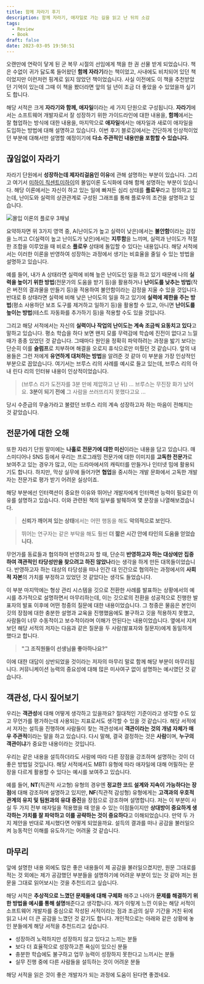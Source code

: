 ```yaml
---
title: 함께 자라기 후기
description: 함께 자라기, 애자일로 가는 길을 읽고 난 뒤의 소감
tags:
  - Review
  - Book
draft: false
date: 2023-03-05 19:50:51
---
```


오랜만에 연락이 닿게 된 군 복무 시절의 선임에게 책을 한 권 선물 받게 되었습니다. 책은 수없이 귀가 닳도록 들어왔던 **함께 자라기**라는 책이었고, 사내에도 비치되어 있던 책이었지만 이런저런 핑계로 읽지 않았던 책이었습니다. 사실 이전에도 이 책을 추천받았던 기억이 있는데 그때 이 책을 봤더라면 앞의 일 년이 조금 더 좋았을 수 있었을까 싶기도 합니다.

해당 서적은 크게 **자라기와 함께, 애자일**이라는 세 가지 단원으로 구성됩니다. **자라기**에서는 소프트웨어 개발자로서 잘 성장하기 위한 가이드라인에 대한 내용을, **함께**에서는 잘 협업하는 방식에 대한 내용을, 마지막으로 **애자일**에서는 애자일과 새로이 애자일을 도입하는 방법에 대해 설명하고 있습니다. 이번 후기 블로깅에서는 간단하게 인상적이었던 부분에 대해서만 설명할 예정이기에 **다소 주관적인 내용만을 포함할 수 있습니다.**

## 끊임없이 자라기

자라기 단원에서 **성장하는데 제자리걸음인 이유**에 관해 설명하는 부분이 있습니다. 그리고 여기서 [미하이 칙센트미하이](https://ko.wikipedia.org/wiki/%EB%AF%B8%ED%95%98%EC%9D%B4_%EC%B9%99%EC%84%BC%ED%8A%B8%EB%AF%B8%ED%95%98%EC%9D%B4)의 몰입이론 도식화에 대해 함께 설명하는 부분이 있습니다. 해당 이론에서는 자신이 하고 있는 일에 빠져든 심리 상태를 **플로우**라고 정의하고 있는데, 난이도와 실력의 상관관계로 구성된 그래프를 통해 플로우의 조건을 설명하고 있습니다.

![몰입 이론의 플로우 3채널](flow-theory.png)

요약하자면 위 3가지 영역 중, A(난이도가 높고 실력이 낮은)에서는 **불안함**이라는 감정을 느끼고 C(실력이 높고 난이도가 낮은)에서는 **지루함**을 느끼며, 실력과 난이도가 적절한 조합을 이루었을 때 비로소 **플로우** 상태에 돌입할 수 있다는 내용입니다. 해당 서적에서는 이러한 이론을 반영하여 성장하는 과정에서 생기는 비효율을 줄일 수 있는 방법을 설명하고 있습니다.

예를 들어, 내가 A 상태라면 실력에 비해 높은 난이도인 일을 하고 있기 때문에 나의 **실력을 높이기 위한 방법**(전문가의 도움을 받기 등)을 활용하거나 **난이도를 낮추는 방법**(작은 버전의 결과물을 만들기 등)을 적용하여 불안함이라는 감정을 지울 수 있을 것입니다. 반대로 B 상태라면 실력에 비해 낮은 난이도의 일을 하고 있기에 **실력에 제한을 주는 방법**(평소 사용하던 보조 도구를 제거하고 일하기 등)을 활용할 수 있고, 아니면 **난이도를 높이는 방법**(테스트 자동화를 추가하기 등)을 적용할 수도 있을 것입니다.

그리고 해당 서적에서는 자신의 **실력이나 작업의 난이도는 계속 조금씩 요동치고 있다**고 말하고 있습니다. 평소 학습을 하다 보면 왠지 모를 무력감에 학습에 진전이 없다고 느낄 때가 종종 있었던 것 같습니다. 그때마다 원인을 정확히 파악하려는 과정을 밟기 보다는 단순히 이를 **슬럼프**로 치부하며 해결을 오로지 휴식으로만 미뤘던 것 같습니다. 앞의 내용들은 그런 저에게 **유연하게 대처하는 방법**을 알려준 것 같아 이 부분을 가장 인상적인 부분으로 꼽았습니다. 여기서는 브루스 리의 사례를 예시로 들고 있는데, 브루스 리의 아내 린다 리의 인터뷰 내용이 인상적이었습니다.

> (브루스 리가 도전자를 3분 만에 제압하고 난 뒤) ... 브루스는 무진장 화가 났어요. **3분이 되기 전에** 그 사람을 쓰러뜨리지 못했다고요 ...

당시 수준급의 무술가라고 불렸던 브루스 리의 계속 성장하고자 하는 마음이 전해지는 것 같았습니다.

## 전문가에 대한 오해

또한 자라기 단원 말미에는 **나홀로 전문가에 대한 미신**이라는 내용을 담고 있습니다. 매스미디어나 SNS 등에서 우리는 프로그래밍 전문가에 대한 이미지를 **고독한 전문가**로 보여주고 있는 경우가 많고, 이는 드라마에서의 캐릭터를 만들거나 인터넷 밈에 활용되기도 합니다. 하지만, 막상 실무에 들어가면 **협업**을 중시하는 개발 문화에서 고독한 개발자는 전문가로 평가 받기 어려운 실상이죠.

해당 부분에선 인터랙션이 중요한 이유와 뛰어난 개발자에게 인터랙션 능력이 필요한 이유를 설명하고 있습니다. 이와 관련된 책의 일부를 발췌하여 몇 문장을 나열해보겠습니다.

> **신뢰가 깨어져 있는 상태**에서는 어떤 행동을 해도 **악의적으로 보인다.**

> 뛰어는 연구자는 같은 부탁을 해도 훨씬 **더 짧은 시간 안에 타인의 도움을 얻었습니다.**

무언가를 동료들과 협의하여 반영하고자 할 때, 단순히 **반영하고자 하는 대상에만 집중하여 객관적인 타당성만을 찾으려고 하진 않았나**라는 생각을 하게 만든 대목들이었습니다. 반영하고자 하는 대상의 타당성을 떠나 인간 대 인간으로 협의하는 과정에서의 **사회적 자본**의 가치를 부정하고 있었던 것 같았다는 생각도 들었습니다.

이 부분 마지막에는 형상 관리 시스템을 깃으로 전환한 사례를 발표하는 상황에서의 예시를 추가적으로 설명하면서 마무리하는데, 이는 깃으로의 전환을 성공적으로 진행한 발표자의 발표 이후에 어떤 청중의 질문에 대한 내용이었습니다. 그 청중은 물음은 본인이 깃의 장점에 대한 충분한 설명과 교육을 진행했음에도 불구하고 깃을 적용하지 못했고, 사람들이 너무 수동적이고 보수적이라며 이해가 안된다는 내용이었습니다. 옆에서 지켜보던 해당 서적의 저자는 다음과 같은 질문을 두 사람(발표자와 질문자)에게 동일하게 했다고 합니다.

> **"그 조직원들이 선생님을 좋아하나요?"**

이에 대한 대답이 상반되었을 것이라는 저자의 마무리 말로 함께 해당 부분이 마무리됩니다. 커뮤니케이션 능력의 중요성에 대해 많은 미사여구 없이 설명하는 예시였던 것 같습니다.

## 객관성, 다시 짚어보기

우리는 **객관성**에 대해 어떻게 생각하고 있을까요? 절대적인 기준이라고 생각할 수도 있고 무언가를 평가하는데 사용되는 지표로서도 생각할 수 있을 것 같습니다. 해당 서적에서 저자는 설득을 진행하며 사람들이 찾는 객관성에서 **객관이라는 것의 개념 자체가 매우 주관적**이라는 말을 하고 있습니다. 다시 말해, 결국 결정하는 것은 **사람**이며, **누구의 객관이냐**가 중요한 내용이라는 것입니다.

우리는 같은 내용을 설득하더라도 사람에 따라 다른 장점을 강조하며 설명하는 것이 더 좋은 방법일 것입니다. 해당 서적에서도 MBTI 유형에 따라 애자일에 대해 어필하는 문장을 다르게 활용할 수 있다는 예시를 보여주고 있습니다.

예를 들어, **NT**(직관적 사고형) 유형의 경우엔 **정교한 코드 설계와 지속이 가능하다는 장점**에 대해 강조하며 설명하고 있지만, **NF**(직관적 감성형) 유형에게는 **고객과의 우호적 관계의 유지 및 팀원과의 유대 증진**을 장점으로 강조하며 설명합니다. 저는 이 부분이 사실 두 가지 전부 애자일을 적용했을 때 얻을 수 있는 이점들이지만 **상대방이 중요하게 생각하는 가치를 잘 파악하고 이를 공략하는 것이 중요하다**고 이해되었습니다. 만약 두 가지 제안을 반대로 제시했다면 어떻게 되었을까요. 설득의 결과를 떠나 공감을 불러일으켜 능동적인 이해를 유도하기는 어려울 것 같습니다.

## 마무리

앞에 설명한 내용 외에도 많은 좋은 내용들이 제 공감을 불러일으켰지만, 원문 그대로를 적는 것 외에는 제가 공감했던 부분들을 설명하기에 어려운 부분이 있는 것 같아 저는 원문을 그대로 읽어보시는 것을 추천드리고 싶습니다.

해당 서적은 **추상적으로 느꼈던 문제들에 대해 구체화** 해주고 나아가 **문제를 해결하기 위한 방법을 예시를 통해 설명**해준다고 생각합니다. 제가 이렇게 느낀 이유는 해당 서적이 소프트웨어 개발자를 중심으로 작성된 서적이라는 점과 조금의 실무 기간을 거친 뒤에 읽고 나서 더 큰 공감을 느꼈던 것 같기도 합니다. 개인적으로는 아래와 같은 상황에 놓인 분들에게 해당 서적을 추천드리고 싶습니다.

- 성장하려 노력하지만 성장하지 않고 있다고 느끼는 분들
- 보다 더 효율적으로 성장하고픈 욕심이 있으신 분들
- 충분한 학습에도 불구하고 업무 능력이 성장하지 못한다고 느끼시는 분들
- 실무 진행 중에 다른 사람들을 설득하는 것이 어려운 분들

해당 서적을 읽은 것이 좋은 개발자가 되는 과정에 도움이 된다면 좋겠네요.
